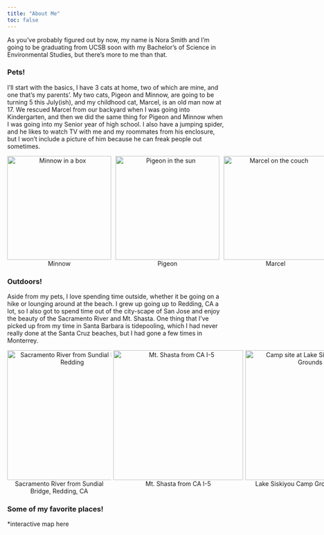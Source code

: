 ```yaml
---
title: "About Me"
toc: false
---
```


As you've probably figured out by now, my name is Nora Smith and I'm going to be graduating from UCSB soon with my Bachelor's of Science in Environmental Studies, but there's more to me than that.

### Pets!

I'll start with the basics, I have 3 cats at home, two of which are mine, and one that's my parents'. My two cats, Pigeon and Minnow, are going to be turning 5 this July(ish), and my childhood cat, Marcel, is an old man now at 17. We rescued Marcel from our backyard when I was going into Kindergarten, and then we did the same thing for Pigeon and Minnow when I was going into my Senior year of high school. I also have a jumping spider, and he likes to watch TV with me and my roommates from his enclosure, but I won't include a picture of him because he can freak people out sometimes.

<div style="width: 750px; margin: 0 auto; overflow: hidden;">

<figure style="float: left; width: 240px; margin: 0 10px 0 0; text-align: center;"><img src="images/minnow.jpeg" width="240" alt="Minnow in a box"><figcaption>Minnow</figcaption></figure>

<figure style="float: left; width: 240px; margin: 0 10px 0 0; text-align: center;"><img src="images/pigeon.jpeg" width="240" alt="Pigeon in the sun"><figcaption>Pigeon</figcaption></figure>

<figure style="float: left; width: 240px; margin: 0; text-align: center;"><img src="images/marcel.jpeg" width="240" alt="Marcel on the couch"><figcaption>Marcel</figcaption></figure>

</div>

### Outdoors!

Aside from my pets, I love spending time outside, whether it be going on a hike or lounging around at the beach. I grew up going up to Redding, CA a lot, so I also got to spend time out of the city-scape of San Jose and enjoy the beauty of the Sacramento River and Mt. Shasta. One thing that I've picked up from my time in Santa Barbara is tidepooling, which I had never really done at the Santa Cruz beaches, but I had gone a few times in Monterrey.

<div style="width: 900px; margin: 0 auto; overflow: hidden;">

<figure style="float: left; width: 240px; margin: 0 5px 0 0; text-align: center;"><img src="images/sac_river.jpeg" height="300px; width: 100%; object-fit: cover;" alt="Sacramento River from Sundial Bridge, Redding"><figcaption>Sacramento River from Sundial Bridge, Redding, CA</figcaption></figure>

<figure style="float: left; margin: 0 5px 0 0; text-align: center;"><img src="images/mt_shasta.JPG" height="300px; width: 100%; object-fit: cover;" alt="Mt. Shasta from CA I-5"><figcaption>Mt. Shasta from CA I-5</figcaption></figure>

<figure style="float: left; width: 240px; margin: 0 ; text-align: center;"><img src="images/lake_siskiyou.jpeg" height="300px; width: 100%; object-fit: cover;" alt="Camp site at Lake Siskiyou Camp Grounds"><figcaption>Lake Siskiyou Camp Grounds</figcaption></figure>

</div>

### Some of my favorite places!

\*interactive map here
